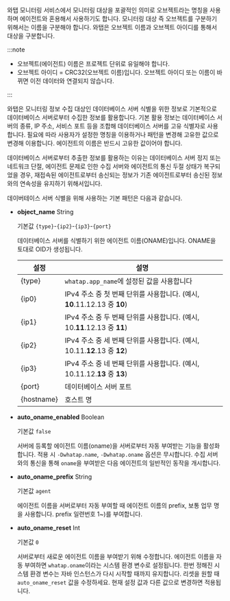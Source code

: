 와탭 모니터링 서비스에서 모니터링 대상을 포괄적인 의미로 오브젝트라는 명칭을 사용하며 에이전트와 혼용해서 사용하기도 합니다. 모니터링 대상 즉 오브젝트를 구분하기 위해서는 이름을 구분해야 합니다. 와탭은 오브젝트 이름과 오브젝트 아이디를 통해서 대상을 구분합니다.

:::note

* 오브젝트(에이전트) 이름은 프로젝트 단위로 유일해야 합니다.
* 오브젝트 아이디 = CRC32(오브젝트 이름)입니다. 오브젝트 아이디 또는 이름이 바뀌면 이전 데이터와 연결되지 않습니다.

:::

와탭은 모니터링 정보 수집 대상인 데이터베이스 서버 식별을 위한 정보로 기본적으로 데이터베이스 서버로부터 수집한 정보를 활용합니다. 기본 활용 정보는 데이터베이스 서버의 종류, IP 주소, 서비스 포트 등을 조합해 데이터베이스 서버를 고유 식별자로 사용합니다. 필요에 따라 사용자가 설정한 명칭을 이용하거나 패턴을 변경해 고유한 값으로 변경해 이용합니다. 에이전트의 이름은 반드시 고유한 값이어야 합니다.

데이터베이스 서버로부터 추출한 정보를 활용하는 이유는 데이터베이스 서버 정지 또는 네트워크 단절, 에이전트 문제로 인한 수집 서버와 에이전트의 통신 두절 상태가 복구되었을 경우, 재접속된 에이전트로부터 송신되는 정보가 기존 에이전트로부터 송신된 정보와의 연속성을 유지하기 위해서입니다.

데이버테이스 서버 식별을 위해 사용하는 기본 패턴은 다음과 같습니다.

* **object_name** <span class='type'>String</span>

  기본값 `{type}`-`{ip2}`-`{ip3}`-`{port}`
  
  데이터베이스 서버를 식별하기 위한 에이전트 이름(ONAME)입니다. ONAME을 토대로 OID가 생성됩니다.

  | 설정       | 설명                                                                      |
  | ---------- | ------------------------------------------------------------------------- |
  | {type}     | `whatap.app_name`에 설정된 값을 사용합니다                                  |
  | {ip0}      | IPv4 주소 중 첫 번째 단위를 사용합니다. (예시, **10**.11.12.13 중 **10**) |
  | {ip1}      | IPv4 주소 중 두 번째 단위를 사용합니다. (예시, 10.**11**.12.13 중 **11**) |
  | {ip2}      | IPv4 주소 중 세 번째 단위를 사용합니다. (예시, 10.11.**12**.13 중 **12**) |
  | {ip3}      | IPv4 주소 중 네 번째 단위를 사용합니다. (예시, 10.11.12.**13** 중 **13**) |
  | {port}     | 데이터베이스 서버 포트                                                    |
  | {hostname} | 호스트 명                                                                 |

* **auto_oname_enabled** <span class='type'>Boolean</span>

  기본값 `false`

  서버에 등록할 에이전트 이름(oname)을 서버로부터 자동 부여받는 기능을 활성화합니다. 적용 시 `-Dwhatap.name`, `-Dwhatap.oname` 옵션은 무시합니다. 수집 서버와의 통신을 통해 `oname`을 부여받은 다음 에이전트의 일반적인 동작을 개시합니다.

* **auto_oname_prefix** <span class='type'>String</span>

  기본값 `agent`

  에이전트 이름을 서버로부터 자동 부여할 때 에이전트 이름의 prefix, 보통 업무 명을 사용합니다. prefix 일련번호 1~)를 부여합니다.

* **auto_oname_reset** <span class='type'>Int</span>

  기본값 `0`

  서버로부터 새로운 에이전트 이름을 부여받기 위해 수정합니다. 에이전트 이름을 자동 부여하면 `whatap.oname`이라는 시스템 환경 변수로 설정됩니다. 한번 정해진 시스템 환경 변수는 자바 인스턴스가 다시 시작할 때까지 유지합니다. 리셋을 원할 때 `auto_oname_reset` 값을 수정하세요. 현재 설정 값과 다른 값으로 변경하면 적용됩니다.